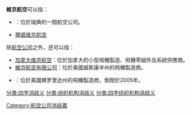 '''維京航空'''可以指：
*{{le|瑞典維京航空|Viking Airlines}}：位於瑞典的一間航空公司。
*[[维京航空_(挪威)|挪威维京航空]]

除[[航空公司|航空公司]]之外，还可以指：
*[[維京航空_(加拿大)|加拿大维京航空]]：位於加拿大的小型飛機製造、飛機零組件及系統供應商。
*[[維京航空有限公司|維京航空有限公司]]：位於美國威斯康辛州的飛機製造商。
*{{le|維京航空公司|Viking Aircraft Inc.}}：位於美國佛罗里达州的飛機製造商，倒閉於2005年。

{{disambig}}
[[Category:航空公司消歧義|Category:航空公司消歧義]]
[[分类:四字消歧义|分类:四字消歧义]]
[[分类:组织机构消歧义|分类:组织机构消歧义]]
[[分类:四字组织机构消歧义|分类:四字组织机构消歧义]]